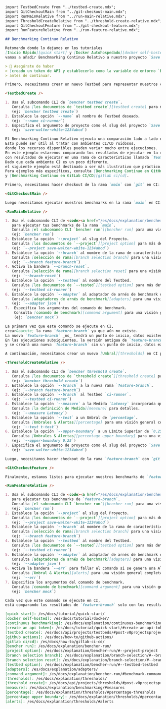 ```markdown
import TestbedCreate from "../testbed-create.mdx";
import GitCheckoutMain from "../git-checkout-main.mdx";
import RunMainRelative from "../run-main-relative.mdx";
import ThresholdCreateRelative from "../threshold-create-relative.mdx";
import GitCheckoutFeature from "../git-checkout-feature.mdx";
import RunFeatureRelative from "../run-feature-relative.mdx";

## Benchmarking Continuo Relativo

Retomando donde lo dejamos en los tutoriales 
[Inicio Rápido][quick start] y [Docker Autohospedado][docker self-hosted], 
vamos a añadir Benchmarking Continuo Relativo a nuestro proyecto `Save Walter White`.

> 🐰 Asegúrate de haber
> [creado un token de API y establecerlo como la variable de entorno `BENCHER_API_TOKEN`][create an api token]
> antes de continuar.

Primero, necesitamos crear un nuevo Testbed para representar nuestros corredores de CI, con el nombre apropiado de `ci-runner`.

<TestbedCreate />

1. Usa el subcomando CLI de `bencher testbed create`.
   Consulta [los documentos de `testbed create`][testbed create] para más detalles.
   (ej: `bencher testbed create`)
2. Establece la opción `--name` al nombre de Testbed deseado.
   (ej: `--name ci-runner`)
3. Especifica el argumento de proyecto como el slug del proyecto `Save Walter White`.
   (ej: `save-walter-white-1234abcd`)

El Benchmarking Continuo Relativo ejecuta una comparación lado a lado de dos versiones de tu código.
Esto puede ser útil al tratar con ambientes CI/CD ruidosos,
donde los recursos disponibles pueden variar mucho entre ejecuciones.
En este ejemplo estaremos comparando los resultados de ejecutar en la rama `main`
con resultados de ejecutar en una rama de características llamada `feature-branch`.
Dado que cada ambiente CI es un poco diferente,
el siguiente ejemplo está destinado a ser más ilustrativo que práctico.
Para ejemplos más específicos, consulta [Benchmarking Continuo en GitHub Actions][github actions]
y [Benchmarking Continuo en GitLab CI/CD][gitlab ci/cd].

Primero, necesitamos hacer checkout de la rama `main` con `git` en CI:

<GitCheckoutMain />

Luego necesitamos ejecutar nuestros benchmarks en la rama `main` en CI:

<RunMainRelative />

1. Usa el subcomando CLI de <code><a href="/es/docs/explanation/bencher-run/">bencher run</a></code>
   para ejecutar tus benchmarks de la rama `main`.
   Consulta [el subcomando CLI `bencher run`][bencher run] para una visión general completa.
   (ej: `bencher run`)
2. Establece la opción `--project` al slug del Proyecto.
   Consulta [los documentos de `--project`][project option] para más detalles.
   (ej: `--project save-walter-white-1234abcd`)
3. Establece la opción `--branch` al nombre de la rama de característica.
   Consulta [selección de rama][branch selection branch] para una visión general completa.
   (ej: `--branch feature-branch`)
4. Activa la bandera `--branch-reset`.
   Consulta [selección de rama][branch selection reset] para una visión general completa.
   (ej: `--branch-reset`)
5. Establece la opción `--testbed` al nombre del Testbed.
   Consulta [los documentos de `--tested`][testbed option] para más detalles.
   (ej: `--testbed ci-runner`)
6. Establece la opción `--adapter` al adaptador de arnés de benchmark deseado.
   Consulta [adaptadores de arnés de benchmark][adapters] para una visión general completa.
   (ej: `--adapter json`)
7.  Especifica los argumentos del comando de benchmark.
    Consulta [comando de benchmark][command argument] para una visión general completa.
    (ej: `bencher mock`)

La primera vez que este comando se ejecute en CI,
crear&aacute; la rama `feature-branch` ya que aún no existe.
La nueva `feature-branch` _no_ tendrá un punto de inicio, datos existentes, ni Umbrales.
En las ejecuciones subsiguientes, la versión antigua de `feature-branch` será renombrada
y se creará una nueva `feature-branch` sin un punto de inicio, datos existentes, ni Umbrales.

A continuación, necesitamos crear un nuevo [Umbral][thresholds] en CI para nuestra nueva rama `feature-branch`:

<ThresholdCreateRelative />

1. Usa el subcomando CLI de `bencher threshold create`.
   Consulta [los documentos de `threshold create`][threshold create] para más detalles.
   (ej: `bencher threshold create`)
2. Establece la opción `--branch` a la nueva rama `feature-branch`.
   (ej: `--branch feature-branch`)
3. Establece la opción `--branch` al Testbed `ci-runner`.
   (ej: `--testbed ci-runner`)
4. Establece la opción `--measure` a la Medida `Latency` incorporada que es generada por `bencher mock`.
   Consulta [la definición de Medida][measure] para detalles.
   (ej: `--measure Latency`)
5. Establece la opción `--test` a un Umbral de `percentage`.
   Consulta [Umbrales & Alertas][percentage] para una visión general completa.
   (ej: `--test t-test`)
6. Establece la opción `--upper-boundary` a un Límite Superior de `0.25` (es decir, `25%`).
   Consulta [Umbrales & Alertas][percentage upper boundary] para una visión general completa.
   (ej: `--upper-boundary 0.25`)
7. Especifica el argumento de proyecto como el slug del proyecto `Save Walter White`.
   (ej: `save-walter-white-1234abcd`)

Luego, necesitamos hacer checkout de la rama `feature-branch` con `git` en CI:

<GitCheckoutFeature />

Finalmente, estamos listos para ejecutar nuestros benchmarks de `feature-branch` en CI:

<RunFeatureRelative />

1. Usa el subcomando CLI de <code><a href="/es/docs/explanation/bencher-run/">bencher run</a></code>
   para ejecutar tus benchmarks de `feature-branch`.
   Consulta [el subcomando CLI `bencher run`][bencher run] para una visión general completa.
   (ej: `bencher run`)
2. Establece la opción `--project` al slug del Proyecto.
   Consulta [los documentos de `--project`][project option] para más detalles.
   (ej: `--project save-walter-white-1234abcd`)
3. Establece la opción `--branch` al nombre de la rama de característica.
   Consulta [selección de rama][branch selection branch] para una visión general completa.
   (ej: `--branch feature-branch`)
4. Establece la opción `--testbed` al nombre del Testbed.
   Consulta [los documentos de `--tested`][testbed option] para más detalles.
   (ej: `--testbed ci-runner`)
5. Establece la opción `--adapter` al adaptador de arnés de benchmark deseado.
   Consulta [adaptadores de arnés de benchmark][adapters] para una visión general completa.
   (ej: `--adapter json`)
6. Activa la bandera `--err` para fallar el comando si se genera una Alerta.
   Consulta [Umbral & Alertas][alerts] para una visión general completa.
   (ej: `--err`)
7. Especifica los argumentos del comando de benchmark.
   Consulta [comando de benchmark][command argument] para una visión general completa.
   (ej: `bencher mock`)

Cada vez que este comando se ejecute en CI,
está comparando los resultados de `feature-branch` solo con los resultados más recientes de `main`.

[quick start]: /es/docs/tutorial/quick-start/
[docker self-hosted]: /es/docs/tutorial/docker/
[continuous benchmarking]: /es/docs/explanation/continuous-benchmarking/
[create an api token]: /es/docs/tutorial/quick-start/#create-an-api-token
[testbed create]: /es/docs/api/projects/testbeds/#post-v0projectsprojecttestbeds
[github actions]: /es/docs/how-to/github-actions/
[gitlab ci/cd]: /es/docs/how-to/gitlab-ci-cd/
[bencher run]: /es/docs/explanation/bencher-run/
[project option]: /es/docs/explanation/bencher-run/#--project-project
[branch selection branch]: /es/docs/explanation/branch-selection/#--branch-branch
[branch selection reset]: /es/docs/explanation/branch-selection/#--branch-reset
[testbed option]: /es/docs/explanation/bencher-run/#--testbed-testbed
[adapters]: /es/docs/explanation/adapters/
[command argument]: /es/docs/explanation/bencher-run/#benchmark-command
[thresholds]: /es/docs/explanation/thresholds/
[threshold create]: /es/docs/api/projects/thresholds/#post-v0projectsprojectthresholds
[measure]: /es/docs/explanation/benchmarking/#measures
[percentage]: /es/docs/explanation/thresholds/#percentage-thresholds
[percentage upper boundary]: /es/docs/explanation/thresholds/#percentage-threshold-upper-boundary
[alerts]: /es/docs/explanation/thresholds/#alerts
```